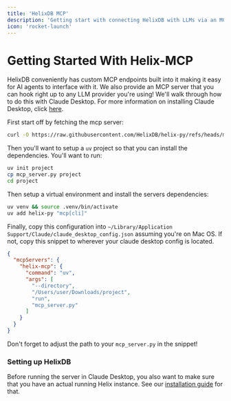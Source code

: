 ```yaml
---
title: 'HelixDB MCP'
description: 'Getting start with connecting HelixDB with LLMs via an MCP connection.'
icon: 'rocket-launch'
---
```


# Getting Started With Helix-MCP
HelixDB conveniently has custom MCP endpoints built into it making it easy for AI agents to interface
with it. We also provide an MCP server that you can hook right up to any LLM provider you're using!
We'll walk through how to do this with Claude Desktop. For more information on installing Claude
Desktop, click [here](https://support.anthropic.com/en/articles/10065433-installing-claude-for-desktop).

First start off by fetching the mcp server:
```bash
curl -O https://raw.githubusercontent.com/HelixDB/helix-py/refs/heads/main/apps/mcp_server.py
```

Then you'll want to setup a `uv` project so that you can install the dependencies. You'll want to run:
```bash
uv init project
cp mcp_server.py project
cd project
```

Then setup a virtual environment and install the servers dependencies:
```bash
uv venv && source .venv/bin/activate
uv add helix-py "mcp[cli]"
```

Finally, copy this configuration into `~/Library/Application Support/Claude/claude_desktop_config.json`
assuming you're on Mac OS. If not, copy this snippet to wherever your claude desktop config is located.
```json
{
  "mcpServers": {
    "helix-mcp": {
      "command": "uv",
      "args": [
        "--directory",
        "/Users/user/Downloads/project",
        "run",
        "mcp_server.py"
      ]
    }
  }
}
```
Don't forget to adjust the path to your `mcp_server.py` in the snippet!

### Setting up HelixDB
Before running the server in Claude Desktop, you also want to make sure that you have an actual running
Helix instance. See our [installation guide](https://docs.helix-db.com/get-started/installation) for that.


